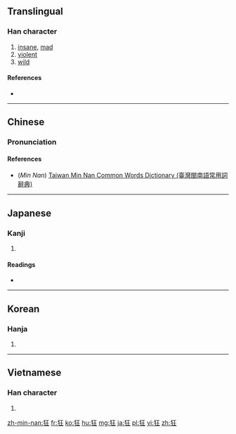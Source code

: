 ==Translingual==

===Han character===
{{Han char|rn=94|rad=犬|as=04|sn=7|four=4121<sub>4</sub>|canj=大竹一土 (KHMG)|ids=⿰[[犭]][[王]]}}

# [[insane]], [[mad]]
# [[violent]]
# [[wild]]

====References====
* {{Han ref|kx=0707.200|dkj=20287|dj=1120.030|hdz=21334.040|uh=72C2|ud=29378|bh=A867|bd=43111}}

----

==Chinese==
{{zh-hanzi-box|[[狂]]}}

===Pronunciation===
{{zh-pron
|m=kuáng
|c=kong4,kwong4
|h=
|mn=kông
|w=
|mc=y
|oc=y
|ma=Zh-kuáng.ogg
|cat=a
}}

====References====
*(''Min Nan'') [http://twblg.dict.edu.tw/holodict_new/result_detail.jsp?n_no=3345&curpage=1&sample=%E7%8B%82&radiobutton=1&querytarget=1&limit=20&pagenum=1&rowcount=8 Taiwan Min Nan Common Words Dictionary (臺灣閩南語常用詞辭典)]

----

==Japanese==

===Kanji===
{{ja-kanji|grade=c|rs=犬04}}

# {{defn|lang=ja|sort=犬04}}

====Readings====
* {{ja-readings|goon=[[ごう]] (gō)|kanon=[[きょう]] (kyō)|kun=[[くるう]] (kuruu), [[きちがい]] (kichigai)}}

----

==Korean==

===Hanja===
{{ko-hanja|hangeul=광|eumhun=|rv=gwang|mr=kwang|y=kwang}}

# {{defn|lang=ko|sort=犬04}}

----

==Vietnamese==

===Han character===
{{vi-hantu|[[cuồng]]|rs=犬04}}

# {{defn|lang=vi|sort=犬04}}

[[zh-min-nan:狂]]
[[fr:狂]]
[[ko:狂]]
[[hu:狂]]
[[mg:狂]]
[[ja:狂]]
[[pl:狂]]
[[vi:狂]]
[[zh:狂]]